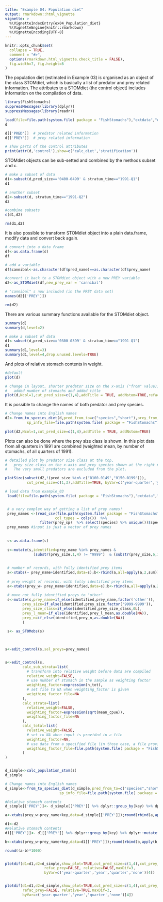 ```yaml
---
title: "Example 04: Population diet"
output: rmarkdown::html_vignette
vignette: >
  %\VignetteIndexEntry{ex04_Population_diet}
  %\VignetteEngine{knitr::rmarkdown}
  %\VignetteEncoding{UTF-8}
---
```


```r
knitr::opts_chunk$set(
  collapse = TRUE,
  comment = "#>",
  options(rmarkdown.html_vignette.check_title = FALSE),
  fig.width=7, fig.height=8
)
```


The population diet (estimated in Example 03) is organised as an object of the class STOMdiet, which is basically a list of predator and prey related information. The attributes to a STOMdiet (the control object) includes information on the compilation of data. 

```r
library(FishStomachs)
suppressMessages(library(dplyr))
suppressMessages(library(readr))

load(file=file.path(system.file( package = "FishStomachs"),"extdata","ex03d.Rdata"))
d

d[['PRED']]  # predator related information
d[['PREY']]  # prey related information

# show parts of the control attributes
print(attr(d,'control'),show=c('calc_diet','stratification'))


```
STOMdiet objects can be sub-setted and combined by the methods subset and c. 

```r

# make a subset of data
d1<-subset(d,pred_size=='0400-0499' & stratum_time=="1991-Q1")
d1

# another subset
d2<-subset(d, stratum_time=="1991-Q2")
d2

#combine subsets
c(d1,d2)

rm(d1,d2)
```

It is also possible to transform STOMdiet object into a plain data.frame, modify data and convert back again.

```r

# convert into a data frame
df<-as.data.frame(d)
df

# add a variable 
df$cannibal<-as.character(df$pred_name)==as.character(df$prey_name)

#convert it back to a STOMdiet object with a new PREY variable
d2<-as_STOMdiet(df,new_prey_var = 'cannibal')

# "cannibal" s now included (in the PREY data set)
names(d2[['PREY']])

rm(d2)

```
There are various summary functions available for the STOMdiet object. 

```r

summary(d)
summary(d,level=2)

# make a subset of data
d1<-subset(d,pred_size=='0300-0399' & stratum_time=="1991-Q1")
d1
summary(d1,level=3)
summary(d1,level=4,drop.unused.levels=TRUE)

```

And plots of relative stomach contents in weight.
```r

#default
plot(d)

# change in layout, shorter predator size on the x-axis ("from" value),
#   added number of stomachs and added title
plot(d,Ncol=1,cut_pred_size=c(1,4),addTitle = TRUE, addNstom=TRUE,refac_prey=TRUE)


```


It is possible to change the names of both predator and prey species.

```r

# Change names into English names
d2<-from_to_species_diet(d,pred_from_to=c("species","short"),prey_from_to=c("species","short"),
          sp_info_file=file.path(system.file( package = "FishStomachs"),"extdata",'species_info.csv'))
                         
plot(d2,Ncol=1,cut_pred_size=c(1,4),addTitle = TRUE, addNstom=TRUE)


```


Plots can also be done where the prey size class is shown. In this plot data from all quarters in 1991 are combined (weighted mean, by number of stomachs, of all quarters of 1991).


```r

# detailed plot by predator size class at the top, 
#   prey size class on the x-axis and prey species shown at the right margin. 
#   The very small predators are excluded from the plot.

plotSize(subset(d2,!(pred_size %in% c("0100-0149","0150-0199"))), 
          cut_pred_size=c(1,3),addTitle=TRUE, byVar=c('year-quarter','year','quarter','none')[2])

```


```r

# load data from example_03
 load(file=file.path(system.file( package = "FishStomachs"),"extdata","ex03half.Rdata"),verbose=TRUE)


 # a very complex way of getting a list of prey names!
 prey_names <-(read_csv(file.path(system.file( package = "FishStomachs"),"extdata","species_info.csv"),
                       col_types = cols())  %>% 
                filter(prey_sp)  %>% select(species) %>% unique())$species
 prey_names #input is just a vector of prey names
 
 
 s<-as.data.frame(s)
 
 s<-mutate(s,identified=prey_name %in% prey_names & 
             (substr(prey_size,1,4) != "9999")  & (substr(prey_size,6,10) != "9999")) 
 
 
 # number of records, with fully identified prey items 
 a<-xtabs(~ prey_name+identified,data=s);b<-rbind(a,all=apply(a,2,sum));cbind(b,all=apply(b,1,sum))
 
 # prey weight of records, with fully identified prey items 
 a<-xtabs(prey_w~ prey_name+identified,data=s);b<-rbind(a,all=apply(a,2,sum));round(cbind(b,all=apply(b,1,sum))/1000)
 
 # move not fully identified preys to "other"
 s<-mutate(s,prey_name=if_else(identified,prey_name,factor('other')),
        prey_size=if_else(identified,prey_size,factor('9999-9999')),
        prey_size_class=if_else(identified,prey_size_class,0L),
        prey_l_mean=if_else(identified,prey_l_mean,as.double(NA)),
        prey_n=if_else(identified,prey_n,as.double(NA))
        )
 
 s<- as_STOMobs(s)

 
 
s<-edit_control(s,sel_preys=prey_names)


s<-edit_control(s,
        calc_sub_strata=list(
          # transform into relative weight before data are compiled
          relative_weight=FALSE,      
          # use number of stomach in the sample as weighting factor
          weighting_factor=expression(n_tot),
          # set file to NA when weighting_factor is given
          weigthing_factor_file=NA
        ),
        calc_strata=list(
          relative_weight=FALSE,
          weighting_factor=expression(sqrt(mean_cpue)),
          weigthing_factor_file=NA
        ),
        calc_total=list(
          relative_weight=FALSE,
          # set to NA when input is provided in a file
          weighting_factor=NA,
          # use data from a specified file (in those case, a file provided by the FishStomachs)
          weigthing_factor_file=file.path(system.file( package = "FishStomachs"),"extdata","weighting_total.csv")
        )
)


d_simple<-calc_population_stom(s)
d_simple

# Change names into English names
d_simple<-from_to_species_diet(d_simple,pred_from_to=c("species","short"),prey_from_to=c("species","short"),
                         sp_info_file=file.path(system.file( package = "FishStomachs"),"extdata",'species_info.csv'))

#Relative stomach contents
d_simple[['PREY']]<- d_simple[['PREY']] %>% dplyr::group_by(key) %>% dplyr::mutate(prey_w=prey_w/sum(prey_w)) %>% dplyr::ungroup()

```


```r

a<-xtabs(prey_w~prey_name+key,data=d_simple[['PREY']]);round(rbind(a,apply(a,2,sum)),3)

d1<-d2
#Relative stomach contents
d1[['PREY']]<- d1[['PREY']] %>% dplyr::group_by(key) %>% dplyr::mutate(prey_w=prey_w/sum(prey_w)) %>% dplyr::ungroup()

b<-xtabs(prey_w~prey_name+key,data=d1[['PREY']]);round(rbind(b,apply(b,2,sum)),3)

round((a-b)*1000)


plotdif(d1=d1,d2=d_simple,show_plot=TRUE,cut_pred_size=c(1,4),cut_prey_size=c(2,4),addTitle=TRUE,tAngle=90,
                  refac_prey=FALSE, relative=FALSE,maxDif=3,
                  byVar=c('year-quarter','year','quarter','none')[4])


plotdif(d1=d1,d2=d_simple,show_plot=TRUE,cut_pred_size=c(1,4),cut_prey_size=c(2,4),addTitle=TRUE,tAngle=90,
        refac_prey=FALSE, relative=TRUE,maxDif=3,
        byVar=c('year-quarter','year','quarter','none')[4])


```
